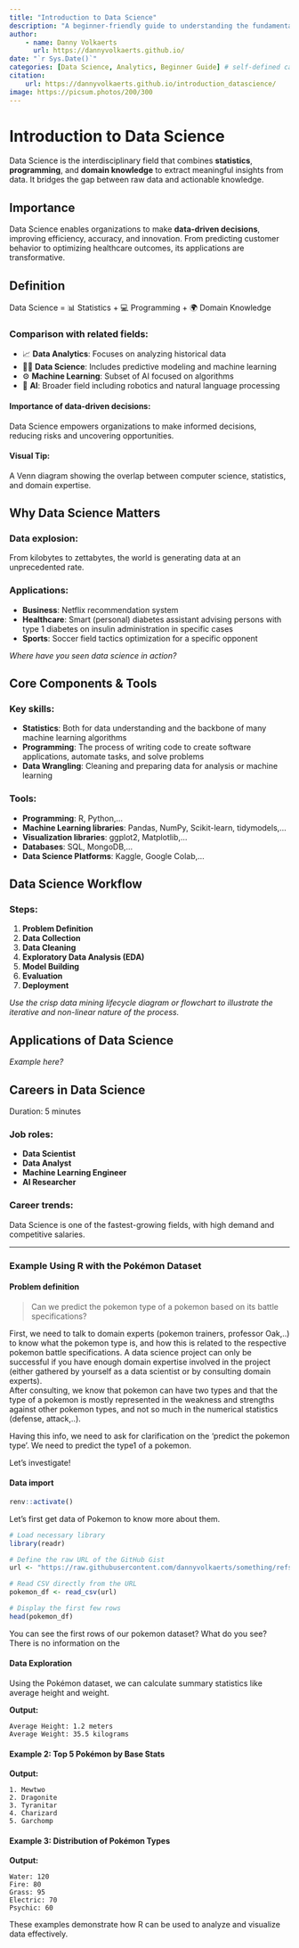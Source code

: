 ```yaml
---
title: "Introduction to Data Science"
description: "A beginner-friendly guide to understanding the fundamentals of data science with the help of practical examples."
author:
    - name: Danny Volkaerts
      url: https://dannyvolkaerts.github.io/
date: "`r Sys.Date()`"
categories: [Data Science, Analytics, Beginner Guide] # self-defined categories
citation: 
    url: https://dannyvolkaerts.github.io/introduction_datascience/ 
image: https://picsum.photos/200/300
---
```


# Introduction to Data Science

Data Science is the interdisciplinary field that combines **statistics**, **programming**, and **domain knowledge** to extract meaningful insights from data. It bridges the gap between raw data and actionable knowledge.

## Importance

Data Science enables organizations to make **data-driven decisions**, improving efficiency, accuracy, and innovation. From predicting customer behavior to optimizing healthcare outcomes, its applications are transformative.

## Definition

Data Science = 📊 Statistics + 💻 Programming + 🌍 Domain Knowledge

### Comparison with related fields:

- 📈 **Data Analytics**: Focuses on analyzing historical data
- 🧑‍🔬 **Data Science**: Includes predictive modeling and machine learning
- ⚙️ **Machine Learning**: Subset of AI focused on algorithms
- 🤖 **AI**: Broader field including robotics and natural language processing

#### Importance of data-driven decisions:

Data Science empowers organizations to make informed decisions, reducing risks and uncovering opportunities.

#### Visual Tip:

A Venn diagram showing the overlap between computer science, statistics, and domain expertise.

## Why Data Science Matters

### Data explosion:

From kilobytes to zettabytes, the world is generating data at an unprecedented rate.

### Applications:

- **Business**: Netflix recommendation system
- **Healthcare**: Smart (personal) diabetes assistant advising persons with type 1 diabetes on insulin administration in specific cases
- **Sports**: Soccer field tactics optimization for a specific opponent

*Where have you seen data science in action?*


## Core Components & Tools

### Key skills:

- **Statistics**: Both for data understanding and the backbone of many machine learning algorithms
- **Programming**: The process of writing code to create software applications, automate tasks, and solve problems
- **Data Wrangling**: Cleaning and preparing data for analysis or machine learning

### Tools:

- **Programming**: R, Python,...
- **Machine Learning libraries**: Pandas, NumPy, Scikit-learn, tidymodels,...
- **Visualization libraries**: ggplot2, Matplotlib,...
- **Databases**: SQL, MongoDB,...
- **Data Science Platforms**: Kaggle, Google Colab,...

## Data Science Workflow

### Steps:

1. **Problem Definition**
2. **Data Collection**
3. **Data Cleaning**
4. **Exploratory Data Analysis (EDA)**
5. **Model Building**
6. **Evaluation**
7. **Deployment**

*Use the crisp data mining lifecycle diagram or flowchart to illustrate the iterative and non-linear nature of the process.*

## Applications of Data Science

*Example here?*


## Careers in Data Science

Duration: 5 minutes

### Job roles:

- **Data Scientist**
- **Data Analyst**
- **Machine Learning Engineer**
- **AI Researcher**

### Career trends:

Data Science is one of the fastest-growing fields, with high demand and competitive salaries.

---

### Example Using R with the Pokémon Dataset

#### Problem definition

> Can we predict the pokemon type of a pokemon based on its battle specifications?\

First, we need to talk to domain experts (pokemon trainers, professor Oak,..) to know what the pokemon type is, and how this is related to the respective pokemon battle specifications. A data science project can only be successful if you have enough domain expertise involved in the project (either gathered by yourself as a data scientist or by consulting domain experts).\
After consulting, we know that pokemon can have two types and that the type of a pokemon is mostly represented in the weakness and strengths against other pokemon types, and not so much in the numerical statistics (defense, attack,..).\

Having this info, we need to ask for clarification on the 'predict the pokemon type'. We need to predict the type1 of a pokemon.\

Let's investigate!

#### Data import
```r
renv::activate()
```

Let's first get data of Pokemon to know more about them.

```r
# Load necessary library
library(readr)

# Define the raw URL of the GitHub Gist
url <- "https://raw.githubusercontent.com/dannyvolkaerts/something/refs/heads/main/pokemon_full.csv"

# Read CSV directly from the URL
pokemon_df <- read_csv(url)

# Display the first few rows
head(pokemon_df)
``` 

You can see the first rows of our pokemon dataset? What do you see? There is no information on the 


#### Data Exploration

Using the Pokémon dataset, we can calculate summary statistics like average height and weight.

**Output:**

```
Average Height: 1.2 meters
Average Weight: 35.5 kilograms
```

#### Example 2: Top 5 Pokémon by Base Stats

**Output:**

```
1. Mewtwo
2. Dragonite
3. Tyranitar
4. Charizard
5. Garchomp
```

#### Example 3: Distribution of Pokémon Types

**Output:**

```
Water: 120
Fire: 80
Grass: 95
Electric: 70
Psychic: 60
```

These examples demonstrate how R can be used to analyze and visualize data effectively.
